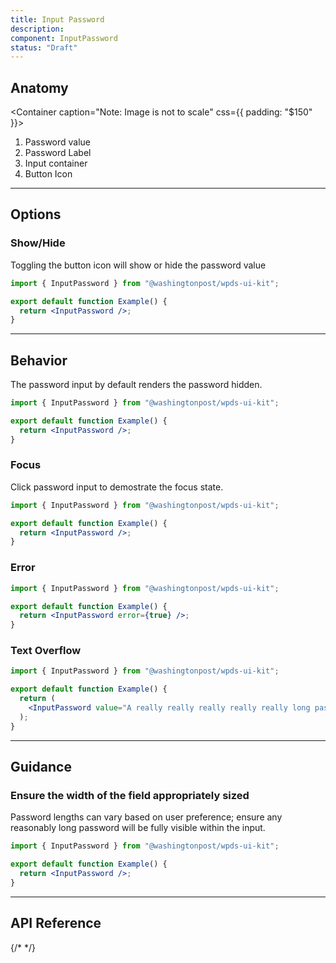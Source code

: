 ```yaml
---
title: Input Password
description:
component: InputPassword
status: "Draft"
---
```


## Anatomy

<Container caption="Note: Image is not  to scale" css={{ padding: "$150" }}>
  <InlineSVG
    path="/img/components/input-password/anatomy.svg"
    width={555}
    height={196}
  />
</Container>

1. Password value
2. Password Label
3. Input container
4. Button Icon

---

## Options

### Show/Hide

Toggling the button icon will show or hide the password value

```jsx withPreview
import { InputPassword } from "@washingtonpost/wpds-ui-kit";

export default function Example() {
  return <InputPassword />;
}
```

---

## Behavior

The password input by default renders the password hidden.

```jsx withPreview
import { InputPassword } from "@washingtonpost/wpds-ui-kit";

export default function Example() {
  return <InputPassword />;
}
```

### Focus

Click password input to demostrate the focus state.

```jsx withPreview
import { InputPassword } from "@washingtonpost/wpds-ui-kit";

export default function Example() {
  return <InputPassword />;
}
```

### Error

```jsx withPreview
import { InputPassword } from "@washingtonpost/wpds-ui-kit";

export default function Example() {
  return <InputPassword error={true} />;
}
```

### Text Overflow

```jsx withPreview
import { InputPassword } from "@washingtonpost/wpds-ui-kit";

export default function Example() {
  return (
    <InputPassword value="A really really really really really long password" />
  );
}
```

---

## Guidance

### Ensure the width of the field appropriately sized

Password lengths can vary based on user preference; ensure any reasonably long password will be fully visible within the input.

```jsx withPreview isGuide="success"
import { InputPassword } from "@washingtonpost/wpds-ui-kit";

export default function Example() {
  return <InputPassword />;
}
```

---

## API Reference

{/* <PropsTable props={propsTable} /> */}
